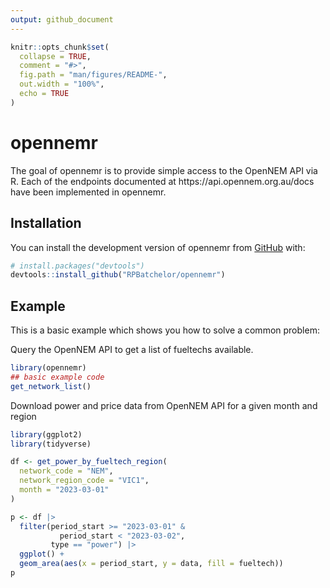 ```yaml
---
output: github_document
---
```


<!-- README.md is generated from README.Rmd. Please edit that file -->

```r
knitr::opts_chunk$set(
  collapse = TRUE,
  comment = "#>",
  fig.path = "man/figures/README-",
  out.width = "100%",
  echo = TRUE
)
```

# opennemr

<!-- badges: start -->
<!-- badges: end -->

The goal of opennemr is to provide simple access to the OpenNEM API via R. 
Each of the endpoints documented at https://api.opennem.org.au/docs have been
implemented in opennemr. 

## Installation

You can install the development version of opennemr from [GitHub](https://github.com/) with:

``` r
# install.packages("devtools")
devtools::install_github("RPBatchelor/opennemr")
```

## Example

This is a basic example which shows you how to solve a common problem:

Query the OpenNEM API to get a list of fueltechs available.

```r
library(opennemr)
## basic example code
get_network_list()
```


Download power and price data from OpenNEM API for a given month and region

```r
library(ggplot2)
library(tidyverse)

df <- get_power_by_fueltech_region(
  network_code = "NEM",
  network_region_code = "VIC1",
  month = "2023-03-01"
)

p <- df |> 
  filter(period_start >= "2023-03-01" & 
           period_start < "2023-03-02",
         type == "power") |> 
  ggplot() +
  geom_area(aes(x = period_start, y = data, fill = fueltech))
p

```
